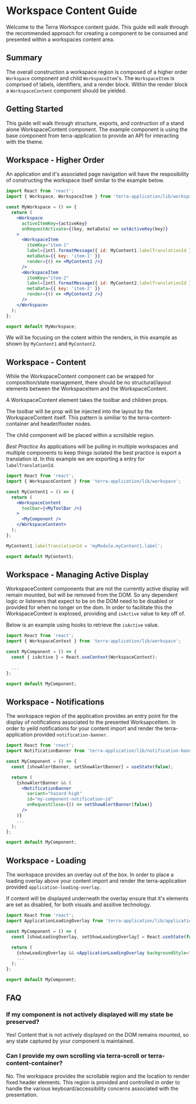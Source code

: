 # Workspace Content Guide

Welcome to the Terra Workspce content guide. This guide will walk through the recommended approach for creating a component to be consumed and presented within a workspaces content area.

## Summary

The overall construction a workspace region is composed of a higher order `Workspace` component and child `WorkspaceItem`'s. The `WorkspaceItem` is comprised of labels, identifiers, and a render block. Within the render block a `WorkspaceContent` component should be yielded.

## Getting Started

This guide will walk through structure, exports, and contruction of a stand alone WorkspaceContent component. The example component is using the base component from terra-application to provide an API for interacting with the theme.

## Workspace - Higher Order

An application and it's associated page navigation will have the resposibility of constructing the workspace itself similar to the example below.

```jsx
import React from 'react';
import { Workspace, WorkspaceItem } from 'terra-application/lib/workspace';

const MyWorkspace = () => {
  return (
    <Workspace
      activeItemKey={activeKey}
      onRequestActivate={(key, metaData) => setActiveKey(key)}
    >
      <WorkspaceItem
        itemKey="item-1"
        label={intl.formatMessage({ id: MyContent1.labelTranslationId })}
        metaData={{ key: 'item-1' }}
        render={() => <MyContent1 />}
      />
      <WorkspaceItem
        itemKey="item-2"
        label={intl.formatMessage({ id: MyContent2.labelTranslationId })}
        metaData={{ key: 'item-2' }}
        render={() => <MyContent2 />}
      />
    </Workspace>
  );
};

export default MyWorkspace;
```

We will be focusing on the cotent within the renders, in this example as shown by `MyContent1` and `MyContent2`.

## Workspace - Content

While the WorkspaceContent component can be wrapped for composition/state management, there should be no structural/layout elements between the WorkspaceItem and the WorkspaceContent.

A WorkspaceContent element takes the toolbar and children props.

The toolbar will be prop will be injected into the layout by the WorkspaceContent itself. This pattern is similiar to the terra-content-container and header/footer nodes.

The child component will be placed within a scrollable region.

*Best Practice*
As applications will be pulling in multiple workspaces and multiple components to keep things isolated the best practice is export a translation id. In this example we are exporting a entry for `labelTranslationId`.

```jsx
import React from 'react';
import { WorkspaceContent } from 'terra-application/lib/workspace';

const MyContent1 = () => {
  return (
    <WorkspaceContent
      toolbar={<MyToolBar />}
    >
      <MyComponent />
    </WorkspaceContent>
  );
};

MyContent1.labelTranslationId = 'myModule.myContent1.label';

export default MyContent1;
```

## Workspace - Managing Active Display

WorkspaceContent components that are not the currently active display will remain mounted, but will be removed from the DOM. So any dependent logic or listeners that expect to be on the DOM need to be disabled or provided for when no longer on the dom. In order to facilitate this the WorkspaceContext is explosed, providing and `isActive` value to key off of.

Below is an example using hooks to retrieve the `isActive` value.

```jsx
import React from 'react';
import { WorkspaceContext } from 'terra-application/lib/workspace';

const MyComponent = () => {
  const { isActive } = React.useContext(WorkspaceContext);

  ...
};

export default MyComponent;
```

## Workspace - Notifications

The workspace region of the application provides an entry point for the display of notifications associated to the presented WorksapceItem. In order to yeild notifications for your content import and render the terra-application provided `notification-banner`.

```jsx
import React from 'react';
import NotificationBanner from 'terra-application/lib/notification-banner';

const MyComponent = () => {
  const [showAlertBanner, setShowAlertBanner] = useState(false);

  return (
    {showAlertBanner && (
      <NotificationBanner
        variant="hazard-high"
        id="my-component-notification-id"
        onRequestClose={() => setShowAlertBanner(false)}
      />
    )}
    ...
  );
};

export default MyComponent;
```

## Workspace - Loading

The workspace provides an overlay out of the box. In order to place a loading overlay above your content import and render the terra-application provided `application-loading-overlay`.

If content will be displayed underneath the overlay ensure that it's elements are set as disabled, for both visuals and assitive technology.

```jsx
import React from 'react';
import ApplicationLoadingOverlay from 'terra-application/lib/application-loading-overlay';

const MyComponent = () => {
  const [showLoadingOverlay, setShowLoadingOverlay] = React.useState(false);

  return (
    {showLoadingOverlay && <ApplicationLoadingOverlay backgroundStyle="light" />}
    ...
  );
};

export default MyComponent;
```

## FAQ

### If my component is not actively displayed will my state be preserved?

Yes! Content that is not actively displayed on the DOM remains mounted, so any state captured by your component is maintained.

### Can I provide my own scrolling via terra-scroll or terra-content-container?

No. The workspace provides the scrollable region and the location to render fixed header elements. This region is provided and controlled in order to handle the various keyboard/accessibility concerns associated with the presentation.
